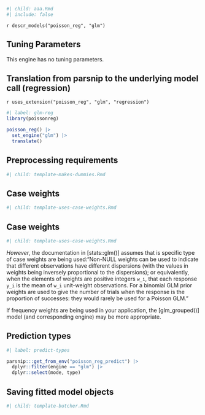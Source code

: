 ```r
#| child: aaa.Rmd
#| include: false
```

`r descr_models("poisson_reg", "glm")`

## Tuning Parameters

This engine has no tuning parameters. 

## Translation from parsnip to the underlying model call  (regression)

`r uses_extension("poisson_reg", "glm", "regression")`

```r
#| label: glm-reg
library(poissonreg)

poisson_reg() |>
  set_engine("glm") |>
  translate()
```

## Preprocessing requirements

```r
#| child: template-makes-dummies.Rmd
```

## Case weights

```r
#| child: template-uses-case-weights.Rmd
```


## Case weights

```r
#| child: template-uses-case-weights.Rmd
```

_However_, the documentation in [stats::glm()] assumes that is specific type of case weights are being used:"Non-NULL weights can be used to indicate that different observations have different dispersions (with the values in weights being inversely proportional to the dispersions); or equivalently, when the elements of weights are positive integers `w_i`, that each response `y_i` is the mean of `w_i` unit-weight observations. For a binomial GLM prior weights are used to give the number of trials when the response is the proportion of successes: they would rarely be used for a Poisson GLM."

If frequency weights are being used in your application, the [glm_grouped()] model (and corresponding engine) may be more appropriate. 

## Prediction types

```r
#| label: predict-types

parsnip:::get_from_env("poisson_reg_predict") |>
  dplyr::filter(engine == "glm") |>
  dplyr::select(mode, type)

```

## Saving fitted model objects

```r
#| child: template-butcher.Rmd
```
